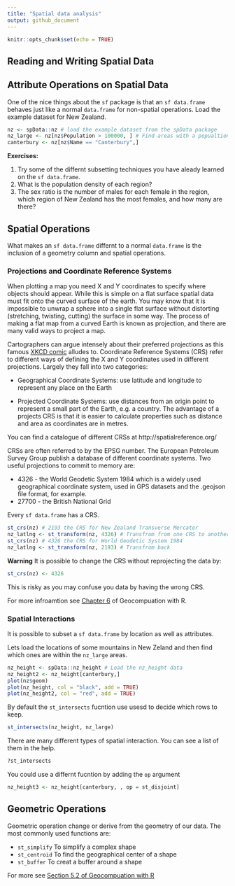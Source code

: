```yaml
---
title: "Spatial data analysis"
output: github_document
---
```


```r
knitr::opts_chunk$set(echo = TRUE)
```

## Reading and Writing Spatial Data


## Attribute Operations on Spatial Data

One of the nice things about the `sf` package is that an `sf data.frame` behaves just like a normal `data.frame` for non-spatial operations.
Load the example dataset for New Zealand.

```r
nz <- spData::nz # load the example dataset from the spData package
nz_large <- nz[nz$Population > 100000, ] # Find areas with a popualtion over 100,000
canterbury <- nz[nz$Name == "Canterbury",]
```

**Exercises:** 

1. Try some of the differnt subsetting techniques you have aleady learned on the `sf data.frame`.
1. What is the population density of each region?
1. The sex ratio is the number of males for each female in the region, which region of New Zealand has the most females, and how many are there?

## Spatial Operations 

What makes an `sf data.frame` differnt to a normal `data.frame` is the inclusion of a geometry column and spatial operations.

### Projections and Coordinate Reference Systems

When plotting a map you need X and Y coordinates to specify where objects should appear. While this is simple on a flat surface spatial data must fit onto the curved surface of the earth. You may know that it is impossible to unwrap a sphere into a single flat surface without distorting (stretching, twisting, cutting) the surface in some way. The process of making a flat map from a curved Earth is known as projection, and there are many valid ways to project a map.

Cartographers can argue intensely about their preferred projections as this famous [XKCD comic](https://xkcd.com/977/) alludes to. Coordinate Reference Systems (CRS) refer to different ways of defining the X and Y coordinates used in different projections. Largely they fall into two categories:

* Geographical Coordinate Systems: use latitude and longitude to represent any place on the Earth

* Projected Coordinate Systems: use distances from an origin point to represent a small part of the Earth, e.g. a country. The advantage of a projects CRS is that it is easier to calculate properties such as distance and area as coordinates are in metres.

You can find a catalogue of different CRSs at http://spatialreference.org/

CRSs are often referred to by the EPSG number. The European Petroleum Survey Group publish a database of different coordinate systems. Two useful projections to commit to memory are:

* 4326 - the World Geodetic System 1984 which is a widely used  geographical coordinate system, used in GPS datasets and the .geojson file format, for example.
* 27700 - the British National Grid

Every `sf data.frame` has a CRS.

```r
st_crs(nz) # 2193 the CRS for New Zealand Transverse Mercator
nz_latlng <- st_transform(nz, 4326) # Transfrom from one CRS to another
st_crs(nz) # 4326 the CRS for World Geodetic System 1984
nz_latlng <- st_transform(nz, 2193) # Transfrom back
```
**Warning** It is possible to change the CRS without reprojecting the data by:
```r
st_crs(nz) <- 4326
```

This is risky as you may confuse you data by having the wrong CRS.

For more infroamtion see [Chapter 6](https://geocompr.robinlovelace.net/reproj-geo-data.html) of Geocompuation with R.

### Spatial Interactions

It is possible to subset a `sf data.frame` by location as well as attributes.

Lets load the locations of some mountains in New Zeland and then find which ones are within the `nz_large` areas.

```r
nz_height <- spData::nz_height # Load the nz_height data
nz_height2 <- nz_height[canterbury,]
plot(nz$geom)
plot(nz_height, col = "black", add = TRUE)
plot(nz_height2, col = "red", add = TRUE)

```

By default the `st_intersects` fucntion use usesd to decide which rows to keep. 

```r
st_intersects(nz_height, nz_large)
```
There are many different types of spatial interaction. You can see a list of them in the help.

```r
?st_intersects
```

You could use a differnt fucntion by adding the `op` argument

```r
nz_height3 <- nz_height[canterbury, , op = st_disjoint]
```

## Geometric Operations

Geometric operation change or derive from the geometry of our data. The most commonly used functions are:

- `st_simplify` To simplify a complex shape
- `st_centroid` To find the geographical center of a shape
- `st_buffer` To creat a buffer around a shape

For more see [Section 5.2 of Geocompuation with R](https://geocompr.robinlovelace.net/geometric-operations.html#geo-vec)





##